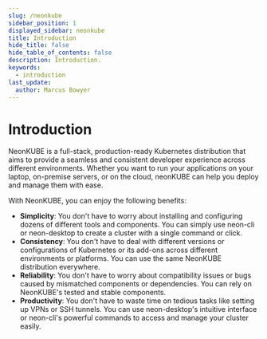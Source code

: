 ```yaml
---
slug: /neonkube
sidebar_position: 1
displayed_sidebar: neonkube
title: Introduction
hide_title: false
hide_table_of_contents: false
description: Introduction.
keywords:
  - introduction
last_update:
  author: Marcus Bowyer
---
```


# Introduction

NeonKUBE is a full-stack, production-ready Kubernetes distribution that aims to
provide a seamless and consistent developer experience across different
environments. Whether you want to run your applications on your laptop,
on-premise servers, or on the cloud, neonKUBE can help you deploy and manage
them with ease.

With NeonKUBE, you can enjoy the following benefits:

- **Simplicity**: You don't have to worry about installing and configuring
  dozens of different tools and components. You can simply use neon-cli or
  neon-desktop to create a cluster with a single command or click.
- **Consistency**: You don't have to deal with different versions or
  configurations of Kubernetes or its add-ons across different environments or
  platforms. You can use the same NeonKUBE distribution everywhere.
- **Reliability**: You don't have to worry about compatibility issues or bugs
  caused by mismatched components or dependencies. You can rely on NeonKUBE's
  tested and stable components.
- **Productivity**: You don't have to waste time on tedious tasks like setting
  up VPNs or SSH tunnels. You can use neon-desktop's intuitive interface or
  neon-cli's powerful commands to access and manage your cluster easily.
